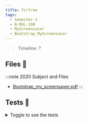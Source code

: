 ```yaml
---
title: Firtree
tags:
  - Semester-1
  - B-MUL-100
  - MyScreensaver
  - Bootstrap_MyScreensaver
---
```

> Timeline: ?


## Files 📂

:::note 2020 Subject and Files
- [Bootstrap_my_screensaver.pdf](https://github.com/Studio-17/Epitech-Subjects/raw/main/Semester-1/B-MUL-100/MyScreensaver/Bootstrap_MyScreensaver/Bootstrap_my_screensaver.pdf)
:::

## Tests 🤖
<details>
  <summary>Toggle to see the tests</summary>
  <div>
Yo
  </div>
</details>
